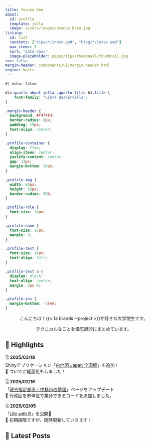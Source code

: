 ```yaml
---
title: Yosuke Abe
about: 
  id: profile
  template: jolla
  image: assets/images/orange_bara.jpg
listing: 
  id: list
  contents: ["tips/*/index.qmd", "blog/*/index.qmd"]
  max-items: 3
  sort: "date desc"
  image-placeholder: pages/tips/thumbnail/thumbnail.jpg
toc: false
margin-header: components/ui/margin-header.html
engine: knitr
---
```


```css
#| echo: false

div.quarto-about-jolla .quarto-title h1.title {
    font-family: "Libre Baskerville";
}

.margin-header {
  background: #f4f4f4;
  border-radius: 8px;
  padding: 15px;
  text-align: center;
}

.profile-container {
  display: flex;
  align-items: center;
  justify-content: center;
  gap: 12px;
  margin-bottom: 10px;
}

.profile-img {
  width: 60px;
  height: 60px;
  border-radius: 50%;
}

.profile-role {
  font-size: 14px;
}

.profile-name {
  font-size: 16px;
  margin: 0;
}

.profile-text {
  font-size: 14px;
  text-align: left;
}

.profile-text a {
  display: block;
  text-align: center;
  margin: 8px 0;
}

.profile-sns {
  margin-bottom: -1rem; 
}

```

:::: {#profile}

::: {style="text-align: center"}
こんにちは！{{< fa brands r-project >}}が好きな大学院生です。

テクニカルなことを備忘録的にまとめています。
:::

::::

## 🌟 Highlights

🗓 **2025/03/18**  
Shinyアプリケーション「[白地図 Japan 全国版](https://yo5uke.shinyapps.io/hakuchizu_japan/)」を追加！  
📌 ついでに軽量化もしました！

🗓 **2025/02/16**  
「[政令指定都市・中核市の整理](pages/tips/240414_benri_seirei/index.html)」ページをアップデート  
📌 行政区を市単位で集計できるコードを追加しました。

🗓 **2025/02/05**  
「[Life with R](https://life-with-r.netlify.app/)」を公開🚀  
📌 初期段階ですが、随時更新していきます！

## 📜 Latest Posts

::: {#list}
:::
